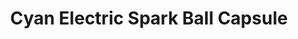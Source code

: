 ---
title: "Cyan Electric Spark Ball Capsule"
meta_title: "Cyan Electric Spark Ball Capsule craft"
description: "Craft de Cyan Electric Spark Ball Capsule"
rank: "s"
draft: false
name: "Cyan Electric Spark Ball Capsule"
recipe_img: "https://wiki.pokexgames.com/images/8/82/Cyan_Electric_Ball_Capsule.gif"
level: 110
craft_time: 36000
result: 1
value_npc: 1
ingredients:
  - name: "Purpleheart Log"
    quantity: 600
    item_img: "https://wiki.pokexgames.com/images/f/fe/Purpleheart_Log.png"
    value_npc: 1
  - name: "Catfish Tail"
    quantity: 3
    item_img: "https://wiki.pokexgames.com/images/1/13/Catfish_Tail.png"
    value_npc: 1
  - name: "Alolan Electric Rat Tail"
    quantity: 3
    item_img: "https://wiki.pokexgames.com/images/9/92/Alolan_Electric_Rat_Tail.png"
    value_npc: 1
  - name: "Frosty Hand"
    quantity: 31
    item_img: "https://wiki.pokexgames.com/images/5/5c/Frosty_Hand.png"
    value_npc: 1
  - name: "Blade Horn"
    quantity: 1
    item_img: "https://wiki.pokexgames.com/images/e/e9/Blade_Horn.png"
    value_npc: 1
  - name: "Gear Nose"
    quantity: 4
    item_img: "https://wiki.pokexgames.com/images/6/63/Gear_Nose.png"
    value_npc: 1
---